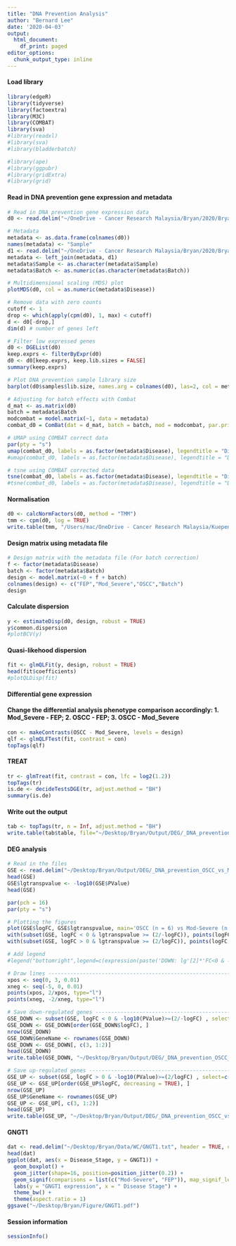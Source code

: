 ```yaml
---
title: "DNA Prevention Analysis"
author: "Bernard Lee"
date: '2020-04-03'
output:
  html_document:
    df_print: paged
editor_options:
  chunk_output_type: inline
---
```


#### Load library
```r
library(edgeR)
library(tidyverse)
library(factoextra)
library(M3C)
library(COMBAT)
library(sva)
#library(readxl)
#library(sva)
#library(bladderbatch)

#library(ape)
#library(ggpubr)
#library(gridExtra)
#library(grid)
```

#### Read in DNA prevention gene expression and metadata
```r
# Read in DNA prevention gene expression data
d0 <- read.delim("~/OneDrive - Cancer Research Malaysia/Bryan/2020/Bryan/Data/WC/51_DNA_Prevention_Gene_Counts.txt", row.names = 1, check.names = FALSE)

# Metadata
metadata <- as.data.frame(colnames(d0))
names(metadata) <- "Sample"
d1 <- read.delim("~/OneDrive - Cancer Research Malaysia/Bryan/2020/Bryan/Data/WC/51_samples_metadata.txt")
metadata <- left_join(metadata, d1)
metadata$Sample <- as.character(metadata$Sample)
metadata$Batch <- as.numeric(as.character(metadata$Batch))

# Multidimensional scaling (MDS) plot
plotMDS(d0, col = as.numeric(metadata$Disease))

# Remove data with zero counts
cutoff <- 1
drop <- which(apply(cpm(d0), 1, max) < cutoff)
d <- d0[-drop,] 
dim(d) # number of genes left

# Filter low expressed genes
d0 <- DGEList(d0)
keep.exprs <- filterByExpr(d0)
d0 <- d0[keep.exprs, keep.lib.sizes = FALSE]
summary(keep.exprs)

# Plot DNA prevention sample library size
barplot(d0$samples$lib.size, names.arg = colnames(d0), las=2, col = metadata$Colour, cex.names = 0.82)

# Adjusting for batch effects with Combat
d_mat <- as.matrix(d0)
batch = metadata$Batch
modcombat = model.matrix(~1, data = metadata)
combat_d0 = ComBat(dat = d_mat, batch = batch, mod = modcombat, par.prior=TRUE, prior.plots=FALSE)

# UMAP using COMBAT correct data
par(pty = "s")
umap(combat_d0, labels = as.factor(metadata$Disease), legendtitle = "Disease Stage")
#umap(combat_d0, labels = as.factor(metadata$Disease), legendtitle = "Disease Stage", text = metadata$Number)

# tsne using COMBAT corrected data
tsne(combat_d0, labels = as.factor(metadata$Disease), legendtitle = "Disease Stage")
#tsne(combat_d0, labels = as.factor(metadata$Disease), legendtitle = "Disease Stage", text = metadata$Number)
```

#### Normalisation
```r
d0 <- calcNormFactors(d0, method = "TMM")
tmm <- cpm(d0, log = TRUE)
write.table(tmm, "/Users/mac/OneDrive - Cancer Research Malaysia/Kuepeng/2020/New_targets/OPMD/51_DNA_Prevention_Gene_Counts_TMM_Normalized.txt", quote = FALSE, sep = "\t")
```

#### Design matrix using metadata file
```r
# Design matrix with the metadata file (For batch correction)
f <- factor(metadata$Disease)
batch <- factor(metadata$Batch)
design <- model.matrix(~0 + f + batch)
colnames(design) <- c("FEP","Mod_Severe","OSCC","Batch")
design
```

#### Calculate dispersion
```r
y <- estimateDisp(d0, design, robust = TRUE)
y$common.dispersion
#plotBCV(y)
```

#### Quasi-likehood dispersion
```r
fit <- glmQLFit(y, design, robust = TRUE)
head(fit$coefficients)
#plotQLDisp(fit)
```

#### Differential gene expression
#### Change the differential analysis phenotype comparison accordingly: 1. Mod_Severe -  FEP; 2. OSCC - FEP; 3. OSCC - Mod_Severe
```r
con <- makeContrasts(OSCC - Mod_Severe, levels = design)
qlf <- glmQLFTest(fit, contrast = con)
topTags(qlf)
```

#### TREAT
```r
tr <- glmTreat(fit, contrast = con, lfc = log2(1.2))
topTags(tr)
is.de <- decideTestsDGE(tr, adjust.method = "BH")
summary(is.de)
```

#### Write out the output
```r
tab <- topTags(tr, n = Inf, adjust.method = "BH")
write.table(tab$table, file="~/Desktop/Bryan/Output/DEG/_DNA_prevention_OSCC_vs_ModSevere.txt", sep = '\t', quote = FALSE, row.names = TRUE)
```

#### DEG analysis
```r
# Read in the files
GSE <- read.delim("~/Desktop/Bryan/Output/DEG/_DNA_prevention_OSCC_vs_ModSevere.txt", header = TRUE)
head(GSE)
GSE$lgtranspvalue <- -log10(GSE$PValue)
head(GSE)

par(pch = 16)
par(pty = "s")

# Plotting the figures
plot(GSE$logFC, GSE$lgtranspvalue, main='OSCC (n = 6) vs Mod-Severe (n = 31)', xlab=expression('lg'[2]*'FC'), ylab=expression('-lg'[10]*'pvalue'),cex.lab=1.2)
with(subset(GSE, logFC < 0 & lgtranspvalue >= (2/-logFC)), points(logFC,lgtranspvalue, col = "red"))
with(subset(GSE, logFC > 0 & lgtranspvalue >= (2/logFC)), points(logFC,lgtranspvalue, col = "blue"))

# Add legend
#legend("bottomright",legend=c(expression(paste('DOWN: lg'[2]*'FC<0 & -lg'[10]*'pvalue>=(2/-lg'[2]*'FC)')), expression(paste('UP: lg'[2]*'FC>0 & -lg'[10]*'pvalue>=(2/lg'[2]*'FC)'))),pch = 16, col=c("red", "blue"))

# Draw lines -------------------------------------------------------------------
xpos <- seq(0, 3, 0.01)
xneg <- seq(-5, 0, 0.01)
points(xpos, 2/xpos, type="l")
points(xneg, -2/xneg, type="l")

# Save down-regulated genes ----------------------------------------------------
GSE_DOWN <- subset(GSE, logFC < 0 & -log10(PValue)>=(2/-logFC) , select=c(logFC, PValue))
GSE_DOWN <- GSE_DOWN[order(GSE_DOWN$logFC), ]
nrow(GSE_DOWN)
GSE_DOWN$GeneName <- rownames(GSE_DOWN)
GSE_DOWN <- GSE_DOWN[, c(3, 1:2)]
head(GSE_DOWN)
write.table(GSE_DOWN, "~/Desktop/Bryan/Output/DEG/_DNA_prevention_OSCC_vs_ModSevere_DOWN.txt", quote = FALSE, sep = '\t', row.names = FALSE)

# Save up-regulated genes ------------------------------------------------------
GSE_UP <- subset(GSE, logFC > 0 & -log10(PValue)>=(2/logFC) , select=c(logFC, PValue))
GSE_UP <- GSE_UP[order(GSE_UP$logFC, decreasing = TRUE), ]
nrow(GSE_UP)
GSE_UP$GeneName <- rownames(GSE_UP)
GSE_UP <- GSE_UP[, c(3, 1:2)]
head(GSE_UP)
write.table(GSE_UP, "~/Desktop/Bryan/Output/DEG/_DNA_prevention_OSCC_vs_ModSevere_UP.txt", quote = FALSE, sep = '\t', row.names = FALSE)
```

#### GNGT1
```r
dat <- read.delim("~/Desktop/Bryan/Data/WC/GNGT1.txt", header = TRUE, check.names = FALSE)
head(dat)
ggplot(dat, aes(x = Disease_Stage, y = GNGT1)) +
  geom_boxplot() +
  geom_jitter(shape=16, position=position_jitter(0.2)) +
  geom_signif(comparisons = list(c("Mod-Severe", "FEP")), map_signif_level=TRUE) +
  labs(y = "GNGT1 expression", x = " Disease Stage") +
  theme_bw() +
  theme(aspect.ratio = 1)
ggsave("~/Desktop/Bryan/Figure/GNGT1.pdf")
```




#### Session information
```r
sessionInfo()
```

